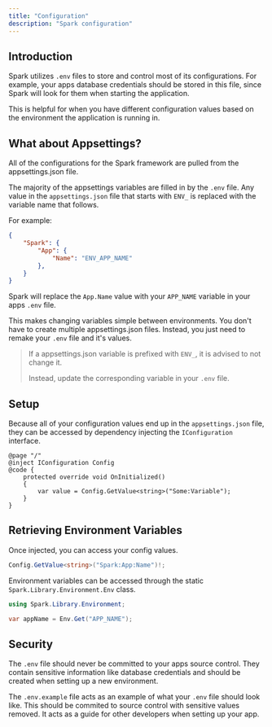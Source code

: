 ```yaml
---
title: "Configuration"
description: "Spark configuration"
---
```


## Introduction

Spark utilizes `.env` files to store and control most of its configurations. For example, your apps database credentials should be stored in this file, since Spark will look for them when starting the application.

This is helpful for when you have different configuration values based on the environment the application is running in.

## What about Appsettings?
All of the configurations for the Spark framework are pulled from the appsettings.json file.

The majority of the appsettings variables are filled in by the `.env` file. Any value in the `appsettings.json` file that starts with `ENV_` is replaced with the variable name that follows.

For example:
```json
{
    "Spark": {
        "App": {
            "Name": "ENV_APP_NAME"
        },
    }
}
```
Spark will replace the `App.Name` value with your `APP_NAME` variable in your apps `.env` file.

This makes changing variables simple between environments. You don't have to create multiple appsettings.json files. Instead, you just need to remake your `.env` file and it's values.

>
> If a appsettings.json variable is prefixed with `ENV_`, it is advised to not change it. 
>
> Instead, update the corresponding variable in your `.env` file.
>

## Setup
Because all of your configuration values end up in the `appsettings.json` file, they can be accessed by dependency injecting the `IConfiguration` interface.

```razor
@page "/"
@inject IConfiguration Config
@code {
    protected override void OnInitialized()
    {
        var value = Config.GetValue<string>("Some:Variable");
    }
}
```

## Retrieving Environment Variables
Once injected, you can access your config values.
```csharp
Config.GetValue<string>("Spark:App:Name")!;
```

Environment variables can be accessed through the static `Spark.Library.Environment.Env` class.
```csharp
using Spark.Library.Environment;

var appName = Env.Get("APP_NAME");
```

## Security
The `.env` file should never be committed to your apps source control. They contain sensitive information like database credentials and should be created when setting up a new environment.

The `.env.example` file acts as an example of what your `.env` file should look like. This should be commited to source control with sensitive values removed. It acts as a guide for other developers when setting up your app.

